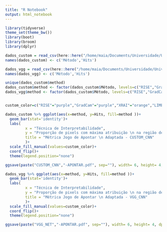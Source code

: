 ```yaml
---
title: "R Notebook"
output: html_notebook
---
```


```r
library(tidyverse)
theme_set(theme_bw())
library(boot)
library(broom)
library(dplyr)
```


```r
dados_custom = read_csv(here::here("/home/maia/Documents/Universidade/Universidade/UNIVERSIDADE/EXPERIMENTO/3EVALUATE_NEW_VGG_CUSTOM/3SEGMENTATION/CUSTOM_CNN/X-RAY/custom_segmentation.csv"))
names(dados_custom) <- c('Método','Hits')

dados_vgg = read_csv(here::here("/home/maia/Documents/Universidade/Universidade/UNIVERSIDADE/EXPERIMENTO/3EVALUATE_NEW_VGG_CUSTOM/3SEGMENTATION/VGG_NET/X-RAY/vgg_segmentation.csv"))
names(dados_vgg) <- c('Método','Hits')

```

```r
unique(dados_custom$method)
dados_custom$method <- factor(dados_custom$Método, levels=c("RISE","GradCam","XRAI","LIME","BlurIG","SmoothGrad","GuidedIG","IntegratedGradients","Input-Grad", "Gradient"))
dados_vgg$method <- factor(dados_custom$Método, levels=c("RISE","GradCam","XRAI","LIME","BlurIG","SmoothGrad","GuidedIG","IntegratedGradients","Input-Grad", "Gradient"))


custom_color=c("RISE"="purple","GradCam"="purple","XRAI"="orange","LIME"="orange","BlurIG"="steelblue","SmoothGrad"="steelblue","GuidedIG"="steelblue","IntegratedGradients"="steelblue","Input-Grad"="steelblue", "Gradient"="steelblue")

```

```r
dados_custom %>% ggplot(aes(x=method, y=Hits, fill=method ))+
  geom_bar(stat='identity')+
  labs(
         x = "Técnica de Interpretabilidade", 
         y = "Proporção de pixels com máxima atribuição \n na região de interesse.", 
         title = "Métrica Jogo de Apontar \n Adaptada - CUSTOM_CNN"
         )+
  scale_fill_manual(values=custom_color)+
  coord_flip()+
  theme(legend.position="none")
```

```r
ggsave(paste("CUSTOM_CNN","-APONTAR.pdf", sep=""), width= 6, height= 4, dpi = 300)
```

```r
dados_vgg %>% ggplot(aes(x=method, y=Hits, fill=method ))+
  geom_bar(stat='identity')+
  labs(
         x = "Técnica de Interpretabilidade", 
         y = "Proporção de pixels com máxima atribuição \n na região de interesse.", 
         title = "Métrica Jogo de Apontar \n Adaptada - VGG_CNN"
         )+
  scale_fill_manual(values=custom_color)+
  coord_flip()+
  theme(legend.position="none")
```

```r
ggsave(paste("VGG_NET","-APONTAR.pdf", sep=""), width= 6, height= 4, dpi = 300)
```

